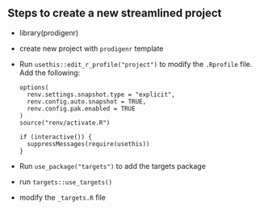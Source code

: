 ## Steps to create a new streamlined project

-   library(prodigenr)

-   create new project with `prodigenr` template

-   Run `usethis::edit_r_profile("project")` to modify the `.Rprofile`
    file. Add the following:

    ```         
    options(
      renv.settings.snapshot.type = "explicit",
      renv.config.auto.snapshot = TRUE,
      renv.config.pak.enabled = TRUE
    )
    source("renv/activate.R")

    if (interactive()) {
      suppressMessages(require(usethis))
    }
    ```

-   Run `use_package("targets")` to add the targets package

-   run `targets::use_targets()`

-   modify the `_targets.R` file
